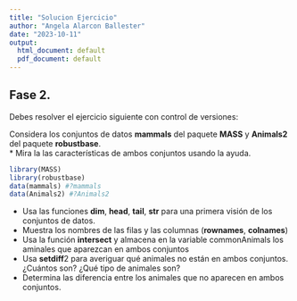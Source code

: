 ```yaml
---
title: "Solucion Ejercicio"
author: "Angela Alarcon Ballester"
date: "2023-10-11"
output: 
  html_document: default
  pdf_document: default
---
```


## Fase 2.  
Debes resolver el ejercicio siguiente con control de versiones:  

Considera los conjuntos de datos **mammals** del paquete **MASS** y **Animals2** del paquete **robustbase**.  
* Mira la las características de ambos conjuntos usando la ayuda.  

```r
library(MASS)
library(robustbase)
data(mammals) #?mammals
data(Animals2) #?Animals2
```

* Usa las funciones **dim**, **head**, **tail**, **str** para una primera visión de los conjuntos de datos.  
* Muestra los nombres de las filas y las columnas (**rownames**, **colnames**)  
* Usa la función **intersect** y almacena en la variable commonAnimals los aminales que aparezcan en ambos conjuntos  
* Usa **setdiff**2 para averiguar qué animales no están en ambos conjuntos. ¿Cuántos son? ¿Qué tipo de animales son?  
* Determina las diferencia entre los animales que no aparecen en ambos conjuntos.  